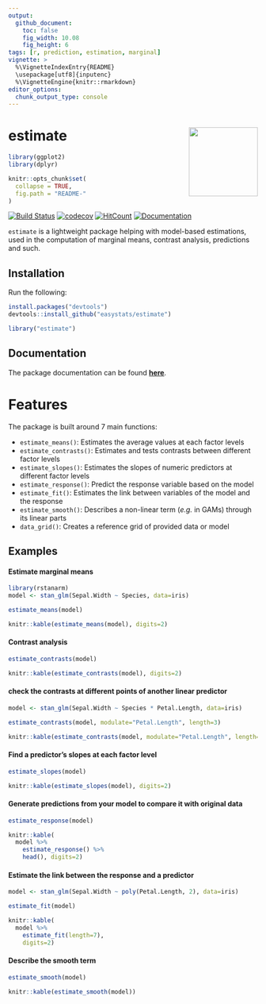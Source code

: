 ```yaml
---
output: 
  github_document:
    toc: false
    fig_width: 10.08
    fig_height: 6
tags: [r, prediction, estimation, marginal]
vignette: >
  %\VignetteIndexEntry{README}
  \usepackage[utf8]{inputenc}
  %\VignetteEngine{knitr::rmarkdown}
editor_options: 
  chunk_output_type: console
---
```


# estimate <img src='man/figures/logo.png' align="right" height="139" />

```r
library(ggplot2)
library(dplyr)

knitr::opts_chunk$set(
  collapse = TRUE,
  fig.path = "README-"
)
```


[![Build Status](https://travis-ci.org/easystats/estimate.svg?branch=master)](https://travis-ci.org/easystats/estimate)
[![codecov](https://codecov.io/gh/easystats/estimate/branch/master/graph/badge.svg)](https://codecov.io/gh/easystats/estimate)
[![HitCount](http://hits.dwyl.io/easystats/estimate.svg)](http://hits.dwyl.io/easystats/estimate) [![Documentation](https://img.shields.io/badge/documentation-estimate-orange.svg?colorB=E91E63)](https://easystats.github.io/estimate/)



`estimate` is a lightweight package helping with model-based estimations, used in the computation of marginal means, contrast analysis, predictions and such.


## Installation


Run the following:

```r
install.packages("devtools")
devtools::install_github("easystats/estimate")
```
```r
library("estimate")
```

## Documentation

The package documentation can be found [**here**](https://easystats.github.io/estimate/).

# Features

The package is built around 7 main functions:

- `estimate_means()`: Estimates the average values at each factor levels
- `estimate_contrasts()`: Estimates and tests contrasts between different factor levels
- `estimate_slopes()`: Estimates the slopes of numeric predictors at different factor levels
- `estimate_response()`: Predict the response variable based on the model
- `estimate_fit()`: Estimates the link between variables of the model and the response
- `estimate_smooth()`: Describes a non-linear term (*e.g.* in GAMs) through its linear parts
- `data_grid()`: Creates a reference grid of provided data or model

## Examples

#### Estimate marginal means
```r
library(rstanarm)
model <- stan_glm(Sepal.Width ~ Species, data=iris)

estimate_means(model)
```
```r
knitr::kable(estimate_means(model), digits=2)
```

#### Contrast analysis
```r
estimate_contrasts(model)
```
```r
knitr::kable(estimate_contrasts(model), digits=2)
```


#### check the contrasts at different points of another linear predictor

```r
model <- stan_glm(Sepal.Width ~ Species * Petal.Length, data=iris)

estimate_contrasts(model, modulate="Petal.Length", length=3)
```
```r
knitr::kable(estimate_contrasts(model, modulate="Petal.Length", length=3), digits=2)
```

#### Find a predictor's slopes at each factor level

```r
estimate_slopes(model)
```
```r
knitr::kable(estimate_slopes(model), digits=2)
```

#### Generate predictions from your model to compare it with original data
```r
estimate_response(model)
```
```r
knitr::kable(
  model %>% 
    estimate_response() %>% 
    head(), digits=2)
```

#### Estimate the link between the response and a predictor
```r
model <- stan_glm(Sepal.Width ~ poly(Petal.Length, 2), data=iris)

estimate_fit(model)
```
```r
knitr::kable(
  model %>% 
    estimate_fit(length=7),
    digits=2)
```

#### Describe the smooth term
```r
estimate_smooth(model)
```
```r
knitr::kable(estimate_smooth(model))
```